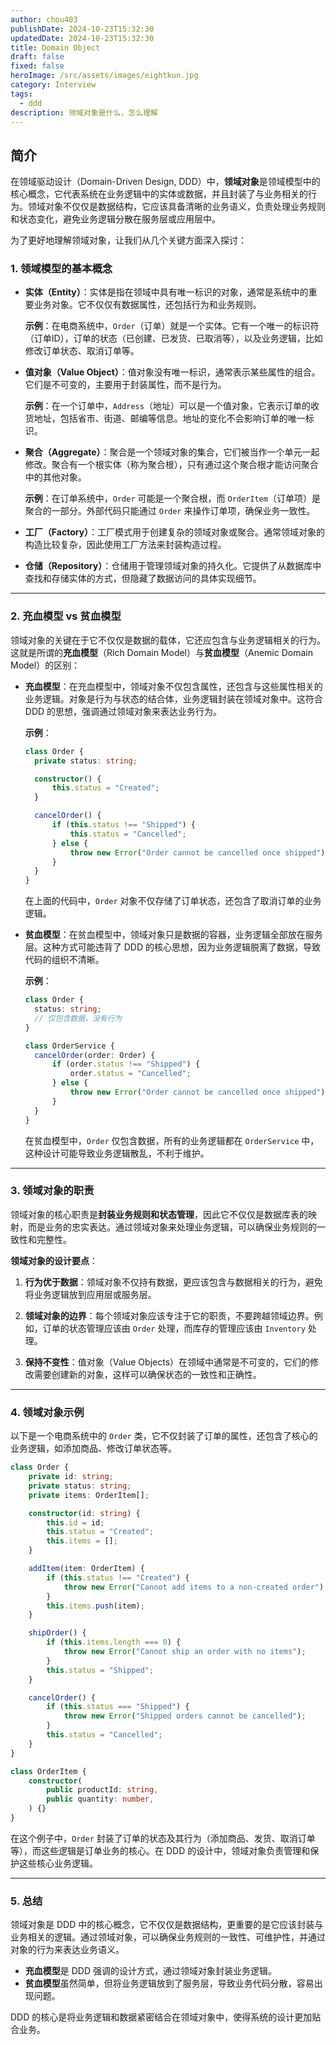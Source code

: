 ```yaml
---
author: chou403
publishDate: 2024-10-23T15:32:30
updatedDate: 2024-10-23T15:32:30
title: Domain Object
draft: false
fixed: false
heroImage: /src/assets/images/eightkun.jpg
category: Interview
tags:
  - ddd
description: 领域对象是什么，怎么理解
---
```


## 简介

在领域驱动设计（Domain-Driven Design, DDD）中，**领域对象**是领域模型中的核心概念，它代表系统在业务逻辑中的实体或数据，并且封装了与业务相关的行为。领域对象不仅仅是数据结构，它应该具备清晰的业务语义，负责处理业务规则和状态变化，避免业务逻辑分散在服务层或应用层中。

为了更好地理解领域对象，让我们从几个关键方面深入探讨：

### 1. **领域模型的基本概念**

- **实体（Entity）**：实体是指在领域中具有唯一标识的对象，通常是系统中的重要业务对象。它不仅仅有数据属性，还包括行为和业务规则。

  **示例**：在电商系统中，`Order`（订单）就是一个实体。它有一个唯一的标识符（订单ID），订单的状态（已创建、已发货、已取消等），以及业务逻辑，比如修改订单状态、取消订单等。

- **值对象（Value Object）**：值对象没有唯一标识，通常表示某些属性的组合。它们是不可变的，主要用于封装属性，而不是行为。

  **示例**：在一个订单中，`Address`（地址）可以是一个值对象，它表示订单的收货地址，包括省市、街道、邮编等信息。地址的变化不会影响订单的唯一标识。

- **聚合（Aggregate）**：聚合是一个领域对象的集合，它们被当作一个单元一起修改。聚合有一个根实体（称为聚合根），只有通过这个聚合根才能访问聚合中的其他对象。

  **示例**：在订单系统中，`Order` 可能是一个聚合根，而 `OrderItem`（订单项）是聚合的一部分。外部代码只能通过 `Order` 来操作订单项，确保业务一致性。

- **工厂（Factory）**：工厂模式用于创建复杂的领域对象或聚合。通常领域对象的构造比较复杂，因此使用工厂方法来封装构造过程。

- **仓储（Repository）**：仓储用于管理领域对象的持久化。它提供了从数据库中查找和存储实体的方式，但隐藏了数据访问的具体实现细节。

---

### 2. **充血模型 vs 贫血模型**

领域对象的关键在于它不仅仅是数据的载体，它还应包含与业务逻辑相关的行为。这就是所谓的**充血模型**（Rich Domain Model）与**贫血模型**（Anemic Domain Model）的区别：

- **充血模型**：在充血模型中，领域对象不仅包含属性，还包含与这些属性相关的业务逻辑。对象是行为与状态的结合体，业务逻辑封装在领域对象中。这符合 DDD 的思想，强调通过领域对象来表达业务行为。

  **示例**：

  ```typescript
  class Order {
  	private status: string;

  	constructor() {
  		this.status = "Created";
  	}

  	cancelOrder() {
  		if (this.status !== "Shipped") {
  			this.status = "Cancelled";
  		} else {
  			throw new Error("Order cannot be cancelled once shipped");
  		}
  	}
  }
  ```

  在上面的代码中，`Order` 对象不仅存储了订单状态，还包含了取消订单的业务逻辑。

- **贫血模型**：在贫血模型中，领域对象只是数据的容器，业务逻辑全部放在服务层。这种方式可能违背了 DDD 的核心思想，因为业务逻辑脱离了数据，导致代码的组织不清晰。

  **示例**：

  ```typescript
  class Order {
  	status: string;
  	// 仅包含数据，没有行为
  }

  class OrderService {
  	cancelOrder(order: Order) {
  		if (order.status !== "Shipped") {
  			order.status = "Cancelled";
  		} else {
  			throw new Error("Order cannot be cancelled once shipped");
  		}
  	}
  }
  ```

  在贫血模型中，`Order` 仅包含数据，所有的业务逻辑都在 `OrderService` 中，这种设计可能导致业务逻辑散乱，不利于维护。

---

### 3. **领域对象的职责**

领域对象的核心职责是**封装业务规则和状态管理**，因此它不仅仅是数据库表的映射，而是业务的忠实表达。通过领域对象来处理业务逻辑，可以确保业务规则的一致性和完整性。

**领域对象的设计要点**：

1. **行为优于数据**：领域对象不仅持有数据，更应该包含与数据相关的行为，避免将业务逻辑放到应用层或服务层。

2. **领域对象的边界**：每个领域对象应该专注于它的职责，不要跨越领域边界。例如，订单的状态管理应该由 `Order` 处理，而库存的管理应该由 `Inventory` 处理。

3. **保持不变性**：值对象（Value Objects）在领域中通常是不可变的，它们的修改需要创建新的对象，这样可以确保状态的一致性和正确性。

---

### 4. **领域对象示例**

以下是一个电商系统中的 `Order` 类，它不仅封装了订单的属性，还包含了核心的业务逻辑，如添加商品、修改订单状态等。

```typescript
class Order {
	private id: string;
	private status: string;
	private items: OrderItem[];

	constructor(id: string) {
		this.id = id;
		this.status = "Created";
		this.items = [];
	}

	addItem(item: OrderItem) {
		if (this.status !== "Created") {
			throw new Error("Cannot add items to a non-created order");
		}
		this.items.push(item);
	}

	shipOrder() {
		if (this.items.length === 0) {
			throw new Error("Cannot ship an order with no items");
		}
		this.status = "Shipped";
	}

	cancelOrder() {
		if (this.status === "Shipped") {
			throw new Error("Shipped orders cannot be cancelled");
		}
		this.status = "Cancelled";
	}
}

class OrderItem {
	constructor(
		public productId: string,
		public quantity: number,
	) {}
}
```

在这个例子中，`Order` 封装了订单的状态及其行为（添加商品、发货、取消订单等），而这些逻辑是订单业务的核心。在 DDD 的设计中，领域对象负责管理和保护这些核心业务逻辑。

---

### 5. **总结**

领域对象是 DDD 中的核心概念，它不仅仅是数据结构，更重要的是它应该封装与业务相关的逻辑。通过领域对象，可以确保业务规则的一致性、可维护性，并通过对象的行为来表达业务语义。

- **充血模型**是 DDD 强调的设计方式，通过领域对象封装业务逻辑。
- **贫血模型**虽然简单，但将业务逻辑放到了服务层，导致业务代码分散，容易出现问题。

DDD 的核心是将业务逻辑和数据紧密结合在领域对象中，使得系统的设计更加贴合业务。
